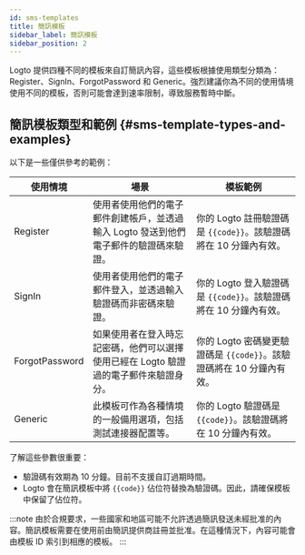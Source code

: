 ```yaml
---
id: sms-templates
title: 簡訊模板
sidebar_label: 簡訊模板
sidebar_position: 2
---
```


Logto 提供四種不同的模板來自訂簡訊內容，這些模板根據使用類型分類為：Register、SignIn、ForgotPassword 和 Generic。強烈建議你為不同的使用情境使用不同的模板，否則可能會達到速率限制，導致服務暫時中斷。

## 簡訊模板類型和範例 \{#sms-template-types-and-examples}

以下是一些僅供參考的範例：

| 使用情境       | 場景                                                                                  | 模板範例                                                             |
| -------------- | ------------------------------------------------------------------------------------- | -------------------------------------------------------------------- |
| Register       | 使用者使用他們的電子郵件創建帳戶，並透過輸入 Logto 發送到他們電子郵件的驗證碼來驗證。 | 你的 Logto 註冊驗證碼是 `{{code}}`。該驗證碼將在 10 分鐘內有效。     |
| SignIn         | 使用者使用他們的電子郵件登入，並透過輸入驗證碼而非密碼來驗證。                        | 你的 Logto 登入驗證碼是 `{{code}}`。該驗證碼將在 10 分鐘內有效。     |
| ForgotPassword | 如果使用者在登入時忘記密碼，他們可以選擇使用已經在 Logto 驗證過的電子郵件來驗證身分。 | 你的 Logto 密碼變更驗證碼是 `{{code}}`。該驗證碼將在 10 分鐘內有效。 |
| Generic        | 此模板可作為各種情境的一般備用選項，包括測試連接器配置等。                            | 你的 Logto 驗證碼是 `{{code}}`。該驗證碼將在 10 分鐘內有效。         |

了解這些參數很重要：

- 驗證碼有效期為 10 分鐘。目前不支援自訂過期時間。
- Logto 會在簡訊模板中將 `{{code}}` 佔位符替換為驗證碼。因此，請確保模板中保留了佔位符。

:::note
由於合規要求，一些國家和地區可能不允許透過簡訊發送未經批准的內容。簡訊模板需要在使用前由簡訊提供商註冊並批准。在這種情況下，內容可能會由模板 ID 索引到相應的模板。
:::
